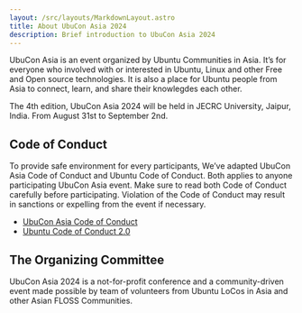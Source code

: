 ```yaml
---
layout: /src/layouts/MarkdownLayout.astro
title: About UbuCon Asia 2024
description: Brief introduction to UbuCon Asia 2024
---
```


UbuCon Asia is an event organized by Ubuntu Communities in Asia. It’s for everyone who involved with or interested in Ubuntu, Linux and other Free and Open source technologies. It is also a place for Ubuntu people from Asia to connect, learn, and share their knowlegdes each other.

The 4th edition, UbuCon Asia 2024 will be held in JECRC University, Jaipur, India. From August 31st to September 2nd.

## Code of Conduct
To provide safe environment for every participants, We’ve adapted UbuCon Asia Code of Conduct and Ubuntu Code of Conduct. Both applies to anyone participating UbuCon Asia event. Make sure to read both Code of Conduct carefully before participating. Violation of the Code of Conduct may result in sanctions or expelling from the event if necessary.

- [UbuCon Asia Code of Conduct](https://github.com/ubucon-asia/CodeOfConduct/blob/main/UbuconAsiaCodeOfConduct.md)
- [Ubuntu Code of Conduct 2.0](https://ubuntu.com/community/ethos/code-of-conduct)

## The Organizing Committee 
UbuCon Asia 2024 is a not-for-profit conference and a community-driven event made possible by team of volunteers from Ubuntu LoCos in Asia and other Asian FLOSS Communities.
<CommitteMembers/>